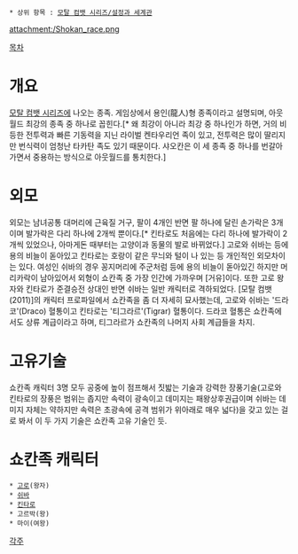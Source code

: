  * 상위 항목 : [[모탈 컴뱃 시리즈/설정과 세계관]]

attachment:/Shokan_race.png

[[목차]]

= 개요 =
[[모탈 컴뱃 시리즈]]에 나오는 종족. 게임상에서 용인(龍人)형 종족이라고 설명되며, 아웃월드 최강의 종족 중 하나로 꼽힌다.[* 왜 최강이 아니라 최강 중 하나인가 하면, 거의 비등한 전투력과 빠른 기동력을 지닌 라이벌 켄타우리언 족이 있고, 전투력은 많이 딸리지만 번식력이 엄청난 타카탄 족도 있기 때문이다. 샤오칸은 이 세 종족 중 하나를 번갈아가면서 중용하는 방식으로 아웃월드를 통치한다.]

= 외모 =
외모는 남녀공통 대머리에 근육질 거구, 팔이 4개인 반면 팔 하나에 달린 손가락은 3개이며 발가락은 다리 하나에 2개씩 뿐이다.[* 킨타로도 처음에는 다리 하나에 발가락이 2개씩 있었으나, 아마게돈 때부터는 고양이과 동물의 발로 바뀌었다.] 고로와 쉬바는 등에 용의 비늘이 돋아있고 킨타로는 호랑이 같은 무늬와 털이 나 있는 등 개인적인 외모차이는 있다. 여성인 쉬바의 경우 꽁지머리에 주군처럼 등에 용의 비늘이 돋아있긴 하지만 머리카락이 남아있어서 외형이 쇼칸족 중 가장 인간에 가까우며 [거유]이다. 또한 고로 왕자와 킨타로가 준결승전 상대인 반면 쉬바는 일반 캐릭터로 격하되었다. [모탈 컴뱃(2011)]의 캐릭터 프로파일에서 쇼칸족을 좀 더 자세히 묘사했는데, 고로와 쉬바는 '드라코'(Draco) 혈통이고 킨타로는 '티그라르'(Tigrar) 혈통이다. 드라코 혈통은 쇼칸족에서도 상류 계급이라고 하며, 티그라르가 쇼칸족의 나머지 사회 계급들을 차지.

= 고유기술 =
쇼칸족 캐릭터 3명 모두 공중에 높이 점프해서 짓밟는 기술과 강력한 장풍기술(고로와 킨타로의 장풍은 범위는 좁지만 속력이 광속이고 데미지는 패왕상후권급이며 쉬바는 데미지 자체는 약하지만 속력은 초광속에 공격 범위가 위아래로 매우 넓다)을 갖고 있는 걸로 봐서 이 두 가지 기술은 쇼칸족 고유 기술인 듯. 

= 쇼칸족 캐릭터 =
 * [[고로(모탈 컴뱃)|고로]](왕자)
 * [[쉬바]]
 * [[킨타로]]
 * 고르박(왕)
 * 마이(여왕)
[[각주]]
